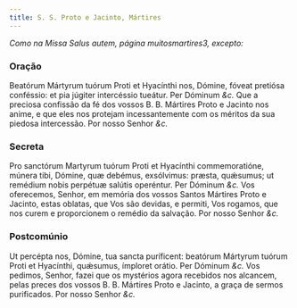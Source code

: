 ```yaml
---
title: S. S. Proto e Jacinto, Mártires
---
```


<em>Como na Missa Salus autem, página muitosmartires3, excepto:</em>

### Oração

<div class="grid grid-cols-2 gap-5">
  <span class="text-justify">
    Beatórum Mártyrum tuórum Proti et Hyacínthi nos, Dómine, fóveat pretiósa
    conféssio: et pia júgiter intercéssio tueátur. Per Dóminum <em>&c.</em>
  </span>
  <span class="text-justify">
    Que a preciosa confissão da fé dos vossos B. B. Mártires Proto e Jacinto nos
    anime, e que eles nos protejam incessantemente com os méritos da sua piedosa
    intercessão. Por nosso Senhor <em>&c.</em>
  </span>
</div>

### Secreta

<div class="grid grid-cols-2 gap-5">
  <span class="text-justify">
    Pro sanctórum Martyrum tuórum Proti et Hyacínthi commemoratióne, múnera
    tibi, Dómine, quæ debémus, exsólvimus: præsta, quǽsumus; ut remédium nobis
    perpétuæ salútis operéntur. Per Dóminum <em>&c.</em>
  </span>
  <span class="text-justify">
    Vos oferecemos, Senhor, em memória dos vossos Santos Mártires Proto e
    Jacinto, estas oblatas, que Vos são devidas, e permiti, Vos rogamos, que nos
    curem e proporcionem o remédio da salvação. Por nosso Senhor <em>&c.</em>
  </span>
</div>

### Postcomúnio

<div class="grid grid-cols-2 gap-5">
  <span class="text-justify">
    Ut percépta nos, Dómine, tua sancta puríficent: beatórum Mártyrum tuórum
    Proti et Hyacínthi, quǽsumus, ímploret orátio. Per Dóminum <em>&c.</em>
  </span>
  <span class="text-justify">
    Vos pedimos, Senhor, fazei que os mystérios agora recebidos nos alcancem,
    pelas preces dos vossos B. B. Mártires Proto e Jacinto, a graça de sermos
    purificados. Por nosso Senhor <em>&c.</em>
  </span>
</div>
